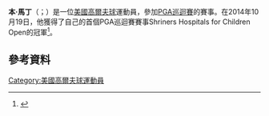 '''本·馬丁'''（{{lang-en|Ben Martin}}；{{bd|1987年|8月26日}}）是一位[[美國|美國]][[高爾夫球|高爾夫球]]運動員，參加[[PGA巡迴賽|PGA巡迴賽]]的賽事。在2014年10月19日，他獲得了自己的首個PGA巡迴賽賽事Shriners Hospitals for Children Open的冠軍<ref>{{cite news |url=http://espn.go.com/golf/story/_/id/11730875/eagle-helps-ben-martin-capture-first-pga-win-shriners-hospitals-children-open |title=Martin gets first PGA win in 56 starts |work=ESPN |agency=Associated Press |date=October 19, 2014 |accessdate=2015-07-02 |archive-date=2016-03-05 |archive-url=https://web.archive.org/web/20160305060246/http://espn.go.com/golf/story/_/id/11730875/eagle-helps-ben-martin-capture-first-pga-win-shriners-hospitals-children-open |dead-url=no }}</ref>。
==參考資料==
{{reflist}}
[[Category:美國高爾夫球運動員|Category:美國高爾夫球運動員]]
{{Sport-bio-stub}}